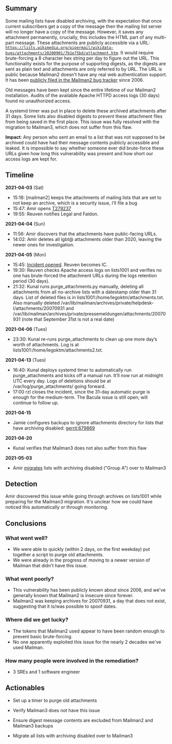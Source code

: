 {{irdoc|status=final}} <!--
The status field should be one of:
* {{irdoc|status=draft}} - Initial status. When you're happy with the state of your draft, change it to status=review.
* {{irdoc|status=review}} - The incident review working group will contact you then to finalise the report. See also the steps on [[Incident documentation]].
* {{irdoc|status=final}}
-->

==Summary==
Some mailing lists have disabled archiving, with the expectation that once current subscribers get a copy of the message then the mailing list server will no longer have a copy of the message. However, it saves any attachment permanently, crucially, this includes the HTML part of any multi-part message. These attachments are publicly accessible via a URL: <code>https://lists.wikimedia.org/pipermail/wikidata-bugs/attachments/20200901/7b1e75bd/attachment.htm</code>. It would require brute-forcing a 8 character hex string per day to figure out the URL. This functionality exists for the purpose of supporting digests, as the digests are sent as plain text and attachments are only referred to by URL. The URL is public because Mailman2 doesn't have any real web authentication support. It has been [https://bugs.launchpad.net/mailman/+bug/266317 publicly filed in the Mailman2 bug tracker] since 2006.

Old messages have been kept since the entire lifetime of our Mailman2 installation. Audits of the available Apache HTTPD access logs (30 days) found no unauthorized access.

A systemd timer was put in place to delete these archived attachments after 31 days. Some lists also disabled digests to prevent these attachment files from being saved in the first place. This issue was fully resolved with the migration to Mailman3, which does not suffer from this flaw.

'''Impact''': Any person who sent an email to a list that was not supposed to be archived could have had their message contents publicly accessible and leaked. It is impossible to say whether someone ever did brute-force these URLs given how long this vulnerability was present and how short our access logs are kept for.

{{TOC|align=right}}

==Timeline==
'''2021-04-03''' (Sat)

* 15:18: <Amir1> [mailman2] keeps the attachments of mailing lists that are set to not keep an archive, which is a security issue, I’ll file a bug
* 15:47: Amir opens [[phab:T279237|T279237]]
* 19:55: Reuven notifies Legal and Faidon.

'''2021-04-04''' (Sun)

* 11:56: Amir discovers that the attachments have public-facing URLs.
* 14:02: Amir deletes all lgbt@ attachments older than 2020, leaving the newer ones for investigation.

'''2021-04-05''' (Mon)

* 15:45: [https://docs.google.com/document/d/1ljqsPY3FdP3uK6NocZb0UAk3siayNYsKb3duZ5CWgN0/edit#heading=h.bp8wb4pwerhj Incident opened]. Reuven becomes IC.
* 19:30: Reuven checks Apache access logs on lists1001 and verifies no one has brute-forced the attachment URLs during the logs retention period (30 days).
* 21:32: Kunal runs purge_attachments.py manually, deleting all attachments from all no-archive lists with a datestamp older than 31 days. List of deleted files is in lists1001:/home/legoktm/attachments.txt. Also manually deleted /var/lib/mailman/archives/private/helpdesk-l/attachments/20070931 and /var/lib/mailman/archives/private/pressemeldungen/attachments/20070931 (note that September 31st is not a real date)

'''2021-04-06''' (Tues)

* 23:30: Kunal re-runs purge_attachments to clean up one more day’s worth of attachments. Log is at lists1001:/home/legoktm/attachments2.txt.

'''2021-04-13''' (Tues)

* 16:40: Kunal deploys systemd timer to automatically run purge_attachments and kicks off a manual run. It’ll now run at midnight UTC every day. Logs of deletions should be at /var/log/purge_attachments/ going forward.
* 17:00 rzl closes the incident, since the 31-day automatic purge is enough for the medium-term. The Bacula issue is still open; will continue to follow up.

'''2021-04-15'''

* Jamie configures backups to ignore attachments directory for lists that have archiving disabled: [[gerrit:679869]]

'''2021-04-20'''

* Kunal verifies that Mailman3 does not also suffer from this flaw

'''2021-05-03'''

* Amir [[phab:T280322#7054296|migrates]] lists with archiving disabled ("Group A") over to Mailman3

==Detection==
Amir discovered this issue while going through archives on lists1001 while preparing for the Mailman3 migration. It's unclear how we could have noticed this automatically or through monitoring.

==Conclusions==
===What went well?===

* We were able to quickly (within 2 days, on the first weekday) put together a script to purge old attachments.
* We were already in the progress of moving to a newer version of Mailman that didn't have this issue.

===What went poorly?===

* This vulnerability has been publicly known about since 2006, and we've generally known that Mailman2 is insecure since forever.
* Mailman2 was keeping archives for 20070931, a day that does not exist, suggesting that it is/was possible to spoof dates.

===Where did we get lucky?===

* The tokens that Mailman2 used appear to have been random enough to prevent basic brute-forcing.
* No one apparently exploited this issue for the nearly 2 decades we've used Mailman.

===How many people were involved in the remediation?===
*3 SREs and 1 software engineer

==Actionables==

* {{Done}} Set up a timer to purge old attachments
* {{Done}} Verify Mailman3 does not have this issue
* {{Done}} Ensure digest message contents are excluded from Mailman2 and Mailman3 backups
* {{Done}} Migrate all lists with archiving disabled over to Mailman3